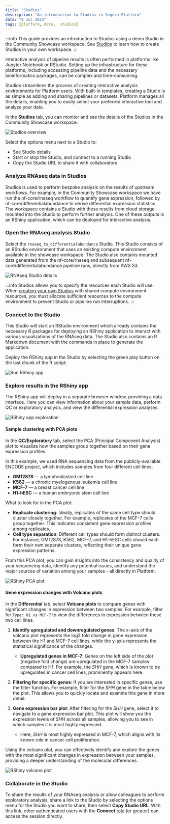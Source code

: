 ```yaml
---
title: "Studios"
description: "An introduction to Studios in Seqera Platform"
date: "8 Jul 2024"
tags: [platform, data,  studios]
---
```



:::info
This guide provides an introduction to Studios using a demo Studio in the Community Showcase workspace. See [Studios](../../studios/index) to learn how to create Studios in your own workspace. 
:::

Interactive analysis of pipeline results is often performed in platforms like Jupyter Notebook or RStudio. Setting up the infrastructure for these platforms, including accessing pipeline data and the necessary bioinformatics packages, can be complex and time-consuming.

Studios streamlines the process of creating interactive analysis environments for Platform users. With built-in templates, creating a Studio is as simple as adding and sharing pipelines or datasets. Platform manages all the details, enabling you to easily select your preferred interactive tool and analyze your data.

In the **Studios** tab, you can monitor and see the details of the Studios in the Community Showcase workspace.

![Studios overview](./assets/studios-overview.png)

Select the options menu next to a Studio to:
- See Studio details
- Start or stop the Studio, and connect to a running Studio
- Copy the Studio URL to share it with collaborators

### Analyze RNAseq data in Studios

Studios is used to perform bespoke analysis on the results of upstream workflows. For example, in the Community Showcase workspace we have run the nf-core/rnaseq workflow to quantify gene expression, followed by nf-core/differentialabundance to derive differential expression statistics. The workspace contains a Studio with these results from cloud storage mounted into the Studio to perform further analysis. One of these outputs is an RShiny application, which can be deployed for interactive analysis.

### Open the RNAseq analysis Studio 

Select the `rnaseq_to_differentialabundance` Studio. This Studio consists of an RStudio environment that uses an existing compute environment available in the showcase workspace. The Studio also contains mounted data generated from the nf-core/rnaseq and subsequent nf-core/differentialabundance pipeline runs, directly from AWS S3. 

![RNAseq Studio details](assets/rnaseq-diffab-studio-details.gif)

:::info
Studios allows you to specify the resources each Studio will use. When [creating your own Studios](../../studios/index) with shared compute environment resources, you must allocate sufficient resources to the compute environment to prevent Studio or pipeline run interruptions. 
:::

### Connect to the Studio

This Studio will start an RStudio environment which already contains the necessary R packages for deploying an RShiny application to interact with various visualizations of the RNAseq data. The Studio also contains an R Markdown document with the commands in place to generate the application.

Deploy the RShiny app in the Studio by selecting the green play button on the last chunk of the R script:

![Run RShiny app](./assets/rnaseq-diffab-run-rshiny-app.png)

### Explore results in the RShiny app

The RShiny app will deploy in a separate browser window, providing a data interface. Here you can view information about your sample data, perform QC or exploratory analysis, and view the differential expression analyses.

![RShiny app exploration](assets/rnaseq-diffab-rshiny-app-explore.gif)

#### Sample clustering with PCA plots

In the **QC/Exploratory** tab, select the PCA (Principal Component Analysis) plot to visualize how the samples group together based on their gene expression profiles.

In this example, we used RNA sequencing data from the publicly-available ENCODE project, which includes samples from four different cell lines: 

- **GM12878** — a lymphoblastoid cell line
- **K562** — a chronic myelogenous leukemia cell line
- **MCF-7** — a breast cancer cell line
- **H1-hESC** — a human embryonic stem cell line

What to look for in the PCA plot:

- **Replicate clustering**: Ideally, replicates of the same cell type should cluster closely together. For example, replicates of the MCF-7 cells group together. This indicates consistent gene expression profiles among replicates.
- **Cell type separation**: Different cell types should form distinct clusters. For instance, GM12878, K562, MCF-7, and H1-hESC cells should each form their own separate clusters, reflecting their unique gene expression patterns.

From this PCA plot, you can gain insights into the consistency and quality of your sequencing data, identify any potential issues, and understand the major sources of variation among your samples - all directly in Platform.

![RShiny PCA plot](assets/rnaseq-diffab-rshiny-pca-plot.gif)

#### Gene expression changes with Volcano plots 

In the **Differential** tab, select **Volcano plots** to compare genes with significant changes in expression between two samples. For example, filter for `Type: H1 vs MCF-7` to view the differences in expression between these two cell lines.

1. **Identify upregulated and downregulated genes**: The x-axis of the volcano plot represents the log2 fold change in gene expression between the H1 and MCF-7 cell lines, while the y-axis represents the statistical significance of the changes.

    - **Upregulated genes in MCF-7**: Genes on the left side of the plot (negative fold change) are upregulated in the MCF-7 samples compared to H1. For example, the _SHH_ gene, which is known to be upregulated in cancer cell lines, prominently appears here.

2. **Filtering for specific genes**: If you are interested in specific genes, use the filter function. For example, filter for the _SHH_ gene in the table below the plot. This allows you to quickly locate and examine this gene in more detail.

3. **Gene expression bar plot**: After filtering for the _SHH_ gene, select it to navigate to a gene expression bar plot. This plot will show you the expression levels of _SHH_ across all samples, allowing you to see in which samples it is most highly expressed.

    - Here, _SHH_ is most highly expressed in MCF-7, which aligns with its known role in cancer cell proliferation.

Using the volcano plot, you can effectively identify and explore the genes with the most significant changes in expression between your samples, providing a deeper understanding of the molecular differences.

![RShiny volcano plot](assets/rnaseq-diffab-rshiny-volcano-plot.gif)

### Collaborate in the Studio

To share the results of your RNAseq analysis or allow colleagues to perform exploratory analysis, share a link to the Studio by selecting the options menu for the Studio you want to share, then select **Copy Studio URL**. With this link, other authenticated users with the **Connect** [role](../../orgs-and-teams/roles) (or greater) can access the session directly.
